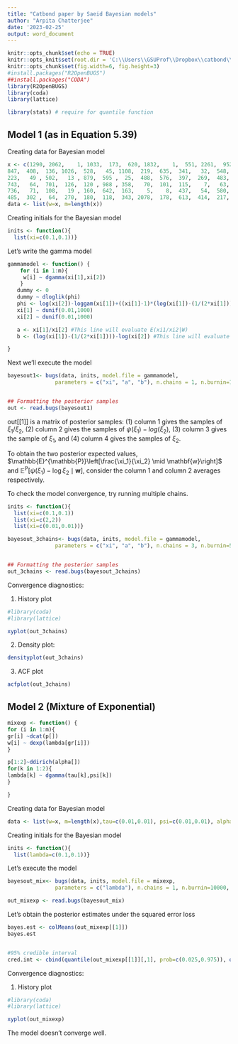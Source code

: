 ---
title: "Catbond paper by Saeid Bayesian models"
author: "Arpita Chatterjee"
date: '2023-02-25'
output: word_document
---

```{r setup, include=FALSE}
knitr::opts_chunk$set(echo = TRUE)
knitr::opts_knit$set(root.dir = 'C:\\Users\\GSUProf\\Dropbox\\catbond\\Saeid')
knitr::opts_chunk$set(fig.width=6, fig.height=3)
#install.packages("R2OpenBUGS")
##install.packages("CODA")
library(R2OpenBUGS)
library(coda)
library(lattice)

library(stats) # require for quantile function
```

## Model 1 (as in Equation 5.39)

Creating data for Bayesian model


```{r message=FALSE}
x <- c(1290, 2062,    1, 1033,  173,  620, 1832,    1,  551, 2261,  952,   12,  259,  556,
847,  408,  136, 1026,  528,   45, 1108,  219,  635,  341,   32,  548,  303,   35,
223,   49 , 502,   13 , 879,  595 ,  25,  488,  576,  397,  269,  483,  865 , 495,
743,   64,  701,  126,  120 , 988 , 358,   70,  101,  115,    7,   63,  104,  169,
736,   71,  108,   19 , 160,  642,  163,    5,    8,  437,   54,  580,  114,  133,
485,  302 ,  64,  270,  180,  118,  343, 2078,  178,  613,  414,  217,   64 )
data <- list(w=x, m=length(x))
```

Creating initials for the Bayesian model

```{r message=FALSE}
inits <- function(){
  list(xi=c(0.1,0.1))}
```

Let's write the gamma model

```{r message=FALSE}
gammamodel <- function() {
    for (i in 1:m){
     w[i] ~ dgamma(xi[1],xi[2])
    }
   dummy <- 0
   dummy ~ dloglik(phi)
   phi <- log(xi[2])-loggam(xi[1])+((xi[1]-1)*(log(xi[1])-(1/(2*xi[1])))/exp(loggam(xi[1]))-xi[1])
   xi[1] ~ dunif(0.01,1000)
   xi[2] ~ dunif(0.01,1000)

   a <- xi[1]/xi[2] #This line will evaluate E(xi1/xi2|W)
   b <- (log(xi[1])-(1/(2*xi[1])))-log(xi[2]) #This line will evaluate E(psi(xi1)-log(xi2)|W)

}
```

Next we'll execute the model

```{r message=FALSE}
bayesout1<- bugs(data, inits, model.file = gammamodel,
               parameters = c("xi", "a", "b"), n.chains = 1, n.burnin=10000, n.iter = 40000,DIC=FALSE, codaPkg=TRUE,digits=3,debug=F)


## Formatting the posterior samples
out <- read.bugs(bayesout1)
```
out[[1]] is a matrix of posterior samples: (1) column 1 gives the samples of $\xi_1/\xi_2$, (2) column 2 gives the samples of $\psi(\xi_1)-log(\xi_2)$, (3) column 3 gives the sample of $\xi_1$, and (4) column 4 gives the samples of $\xi_2$. 


To obtain the two posterior expected values, $\mathbb{E}^{\mathbb{P}}\left[\frac{\xi_1}{\xi_2} \mid \mathbf{w}\right]$ and $\mathbb{E}^{\mathbb{P}}\left[\psi\left(\xi_1\right)-\log \xi_2 \mid \mathbf{w}\right]$, consider the column 1 and column 2 averages respectively. 

To check the model convergence, try running multiple chains. 

```{r message=FALSE}
inits <- function(){
  list(xi=c(0.1,0.1))
  list(xi=c(2,2))
  list(xi=c(0.01,0.01))}

```

```{r message=FALSE}
bayesout_3chains<- bugs(data, inits, model.file = gammamodel,
               parameters = c("xi", "a", "b"), n.chains = 3, n.burnin=5000, n.iter = 15000,DIC=FALSE, codaPkg=TRUE,digits=3,debug=F)


## Formatting the posterior samples
out_3chains <- read.bugs(bayesout_3chains)
```

Convergence diagnostics: 

1. History plot

```{r message=FALSE}
#library(coda)
#library(lattice)

xyplot(out_3chains)
```
2. Density plot:

```{r message=FALSE}
densityplot(out_3chains)
```
3. ACF plot

```{r message=FALSE}
acfplot(out_3chains)
```


## Model 2 (Mixture of Exponential)


```{r message=FALSE}
mixexp <- function() {
for (i in 1:m){
gr[i] ~dcat(p[])
w[i] ~ dexp(lambda[gr[i]])
}

p[1:2]~ddirich(alpha[])
for(k in 1:2){
lambda[k] ~ dgamma(tau[k],psi[k])
}

}
```

Creating data for Bayesian model


```{r message=FALSE}
data <- list(w=x, m=length(x),tau=c(0.01,0.01), psi=c(0.01,0.01), alpha=c(0.5,0.5))
```

Creating initials for the Bayesian model

```{r message=FALSE}
inits <- function(){
  list(lambda=c(0.1,0.1))}
```

Let's execute the model

```{r message=FALSE}
bayesout_mix<- bugs(data, inits, model.file = mixexp,
               parameters = c("lambda"), n.chains = 1, n.burnin=10000, n.iter = 40000,DIC=FALSE, codaPkg=TRUE,digits=3,debug=F)

out_mixexp <- read.bugs(bayesout_mix)
```

Let's obtain the posterior estimates under the squared error loss


```{r message=FALSE}
bayes.est <- colMeans(out_mixexp[[1]]) 
bayes.est


#95% credible interval 
cred.int <- cbind(quantile(out_mixexp[[1]][,1], prob=c(0.025,0.975)), quantile(out_mixexp[[1]][,2], prob=c(0.025,0.975)))
```
Convergence diagnostics: 

1. History plot

```{r message=FALSE}
#library(coda)
#library(lattice)

xyplot(out_mixexp)
```

The model doesn't converge well. 




